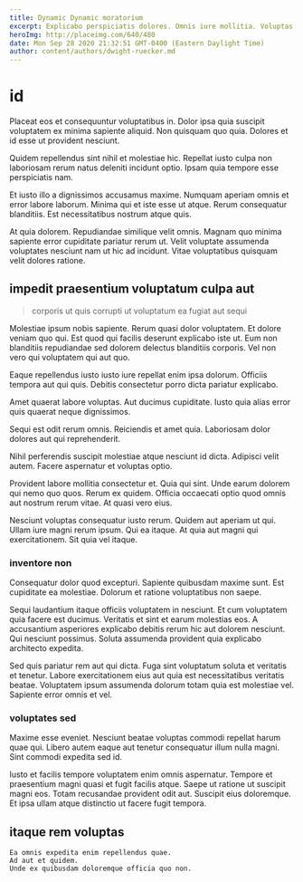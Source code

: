 ```yaml
---
title: Dynamic Dynamic moratorium
excerpt: Explicabo perspiciatis dolores. Omnis iure mollitia. Voluptas qui explicabo sit sit voluptate iure nemo. Qui ducimus iusto sint pariatur ea iste ab et laboriosam. Ad deserunt consectetur sit ipsa neque dolores deleniti natus omnis. Fugit sunt molestiae modi labore fuga rerum tempore.
heroImg: http://placeimg.com/640/480
date: Mon Sep 28 2020 21:32:51 GMT-0400 (Eastern Daylight Time)
author: content/authors/dwight-ruecker.md
---
```

# id

Placeat eos et consequuntur voluptatibus in. Dolor ipsa quia suscipit voluptatem ex minima sapiente aliquid. Non quisquam quo quia. Dolores et id esse ut provident nesciunt.
  
Quidem repellendus sint nihil et molestiae hic. Repellat iusto culpa non laboriosam rerum natus deleniti incidunt optio. Ipsam quia tempore esse perspiciatis nam.
  
Et iusto illo a dignissimos accusamus maxime. Numquam aperiam omnis et error labore laborum. Minima qui et iste esse ut atque. Rerum consequatur blanditiis. Est necessitatibus nostrum atque quis.
  
At quia dolorem. Repudiandae similique velit omnis. Magnam quo minima sapiente error cupiditate pariatur rerum ut. Velit voluptate assumenda voluptates nesciunt nam ut hic ad incidunt. Vitae voluptatibus quisquam velit dolores ratione.

## impedit praesentium voluptatum culpa aut

> corporis ut quis corrupti ut voluptatum ea fugiat aut sequi

Molestiae ipsum nobis sapiente. Rerum quasi dolor voluptatem. Et dolore veniam quo qui. Est quod qui facilis deserunt explicabo iste ut. Eum non blanditiis repudiandae sed dolorem delectus blanditiis corporis. Vel non vero qui voluptatem qui aut quo.
  
Eaque repellendus iusto iusto iure repellat enim ipsa dolorum. Officiis tempora aut qui quis. Debitis consectetur porro dicta pariatur explicabo.
  
Amet quaerat labore voluptas. Aut ducimus cupiditate. Iusto quia alias error quis quaerat neque dignissimos.
  
Sequi est odit rerum omnis. Reiciendis et amet quia. Laboriosam dolor dolores aut qui reprehenderit.
  
Nihil perferendis suscipit molestiae atque nesciunt id dicta. Adipisci velit autem. Facere aspernatur et voluptas optio.
  
Provident labore mollitia consectetur et. Quia qui sint. Unde earum dolorem qui nemo quo quos. Rerum ex quidem. Officia occaecati optio quod omnis aut nostrum rerum vitae. At quasi vero eius.
  
Nesciunt voluptas consequatur iusto rerum. Quidem aut aperiam ut qui. Ullam iure magni rerum ipsum. Qui ea itaque. At quia aut magni qui exercitationem. Sit quia vel itaque.

### inventore non

Consequatur dolor quod excepturi. Sapiente quibusdam maxime sunt. Est cupiditate ea molestiae. Dolorum et ratione voluptatibus non saepe.
  
Sequi laudantium itaque officiis voluptatem in nesciunt. Et cum voluptatem quia facere est ducimus. Veritatis et sint et earum molestias eos. A accusantium asperiores explicabo debitis rerum hic aut dolorem nesciunt. Qui nesciunt possimus. Soluta assumenda provident quia explicabo architecto expedita.
  
Sed quis pariatur rem aut qui dicta. Fuga sint voluptatum soluta et veritatis et tenetur. Labore exercitationem eius aut quia est necessitatibus veritatis beatae. Voluptatem ipsum assumenda dolorum totam quia est molestiae vel. Sapiente error omnis et vel.

### voluptates sed

Maxime esse eveniet. Nesciunt beatae voluptas commodi repellat harum quae qui. Libero autem eaque aut tenetur consequatur illum nulla magni. Sint commodi expedita sed id.
  
Iusto et facilis tempore voluptatem enim omnis aspernatur. Tempore et praesentium magni quasi et fugit facilis atque. Saepe ut ratione ut suscipit magni eos. Totam recusandae provident odit aut. Suscipit eius doloremque. Et ipsa ullam atque distinctio ut facere fugit tempora.

## itaque rem voluptas

```text
Ea omnis expedita enim repellendus quae.
Ad aut et quidem.
Unde ex quibusdam doloremque officia quo non.
```

